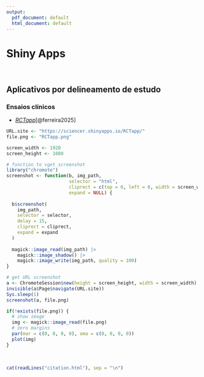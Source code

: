 ```yaml
---
output:
  pdf_document: default
  html_document: default
---
```


# **Shiny Apps** {#shiny-apps}

<br>

## Aplicativos por delineamento de estudo {.unnumbered}

### Ensaios clínicos {.unnumbered}

-   [*RCTapp*](https://sciencer.shinyapps.io/RCTapp/)[@ferreira2025]

```r
URL.site <- "https://sciencer.shinyapps.io/RCTapp/"
file.png <- "RCTapp.png"

screen_width <- 1920
screen_height <- 1080

# function to vget screenshot
library("chromote")
screenshot <- function(b, img_path,
                       selector = "html",
                       cliprect = c(top = 0, left = 0, width = screen_width, height = screen_height),
                       expand = NULL) {
  
  b$screenshot(
    img_path,
    selector = selector,
    delay = 15,
    cliprect = cliprect,
    expand = expand
  )
  
  magick::image_read(img_path) |>
    magick::image_shadow() |>
    magick::image_write(img_path, quality = 100)
}

# get URL screenshot
a <- ChromoteSession$new(height = screen_height, width = screen_width)
invisible(a$Page$navigate(URL.site))
Sys.sleep(1)
screenshot(a, file.png)

if(!exists(file.png)) {
  # show image
  img <- magick::image_read(file.png)
  # zero margins
  par(mar = c(0, 0, 0, 0), oma = c(0, 0, 0, 0))
  plot(img)
}
```

<br>

```r
cat(readLines("citation.html"), sep = "\n")
```

<br>
